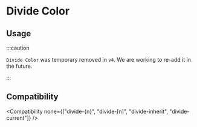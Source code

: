 
# Divide Color

## Usage

<Usage />

:::caution

`Divide Color` was temporary removed in `v4`. We are working to re-add it in the future.

:::

## Compatibility

<Compatibility
  none={["divide-{n}", "divide-[n]", "divide-inherit", "divide-current"]}
/>
